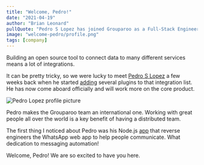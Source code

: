 ```yaml
---
title: "Welcome, Pedro!"
date: "2021-04-19"
author: "Brian Leonard"
pullQuote: "Pedro S Lopez has joined Grouparoo as a Full-Stack Engineer. Welcome to the team, Pedro!"
image: "welcome-pedro/profile.png"
tags: [company]
---
```


Building an open source tool to connect data to many different services means a lot of integrations.

It can be pretty tricky, so we were lucky to meet [Pedro S Lopez](https://twitter.com/pedroslopez) a few weeks back when he started [adding](https://github.com/grouparoo/grouparoo/pulls?q=is%3Apr+author%3Apedroslopez+) several plugins to that integration list. He has now come aboard officially and will work more on the core product.

<Image
  centered
  alt="Pedro Lopez profile picture"
  src="welcome-pedro/profile.png"
  width={300}
  height={301}
/>

Pedro makes the Grouparoo team an international one. Working with great people all over the world is a key benefit of having a distributed team.

The first thing I noticed about Pedro was his Node.js [app](https://github.com/pedroslopez/whatsapp-web.js) that reverse engineers the WhatsApp web app to help people communicate. What dedication to messaging automation!

Welcome, Pedro! We are so excited to have you here.

